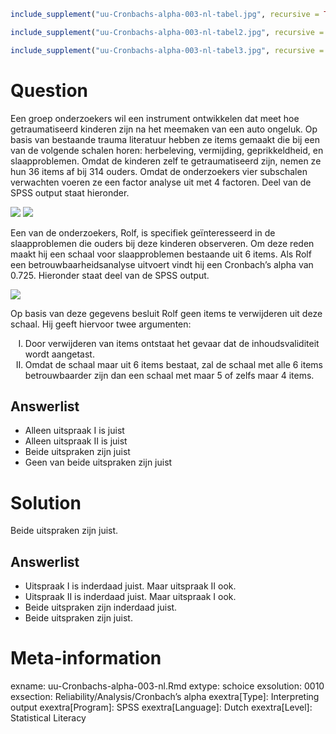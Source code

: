 ```{r, echo = FALSE, results = "hide"}
include_supplement("uu-Cronbachs-alpha-003-nl-tabel.jpg", recursive = TRUE)
```

```{r, echo = FALSE, results = "hide"}
include_supplement("uu-Cronbachs-alpha-003-nl-tabel2.jpg", recursive = TRUE)
```

```{r, echo = FALSE, results = "hide"}
include_supplement("uu-Cronbachs-alpha-003-nl-tabel3.jpg", recursive = TRUE)
```

Question
========
  
Een groep onderzoekers wil een instrument ontwikkelen dat meet hoe getraumatiseerd kinderen zijn na het meemaken van een auto ongeluk. Op basis van bestaande trauma literatuur hebben ze items gemaakt die bij een van de volgende schalen horen: herbeleving, vermijding, geprikkeldheid, en slaapproblemen. Omdat de kinderen zelf te getraumatiseerd zijn, nemen ze hun 36 items af bij 314 ouders.  Omdat de onderzoekers vier subschalen verwachten voeren ze een factor analyse uit met 4 factoren. Deel van de SPSS output staat hieronder.

![](uu-Cronbachs-alpha-003-nl-tabel.jpg)
![](uu-Cronbachs-alpha-003-nl-tabel2.jpg)

Een van de onderzoekers, Rolf, is specifiek geïnteresseerd in de slaapproblemen die ouders bij deze kinderen observeren. Om deze reden maakt hij een schaal voor slaapproblemen bestaande uit 6 items. Als Rolf een betrouwbaarheidsanalyse uitvoert vindt hij een Cronbach’s alpha van 0.725. Hieronder staat deel van de SPSS output. 

![](uu-Cronbachs-alpha-003-nl-tabel3.jpg)

Op basis van deze gegevens besluit Rolf geen items te verwijderen uit deze schaal. Hij geeft hiervoor twee argumenten:

I.	Door verwijderen van items ontstaat het gevaar dat de inhoudsvaliditeit wordt aangetast.
II.	Omdat de schaal maar uit 6 items bestaat, zal de schaal met alle 6 items betrouwbaarder zijn dan een schaal met maar 5 of zelfs maar 4 items.

  
Answerlist
----------
* Alleen uitspraak I is juist
* Alleen uitspraak II is juist
* Beide uitspraken zijn juist
* Geen van beide uitspraken zijn juist

Solution
========
  
Beide uitspraken zijn juist.

Answerlist
----------
* Uitspraak I is inderdaad juist. Maar uitspraak II ook. 
* Uitspraak II is inderdaad juist. Maar uitspraak I ook.
* Beide uitspraken zijn inderdaad juist.
* Beide uitspraken zijn juist. 


Meta-information
================
exname: uu-Cronbachs-alpha-003-nl.Rmd
extype: schoice
exsolution: 0010
exsection: Reliability/Analysis/Cronbach's alpha
exextra[Type]: Interpreting output
exextra[Program]: SPSS
exextra[Language]: Dutch
exextra[Level]: Statistical Literacy


